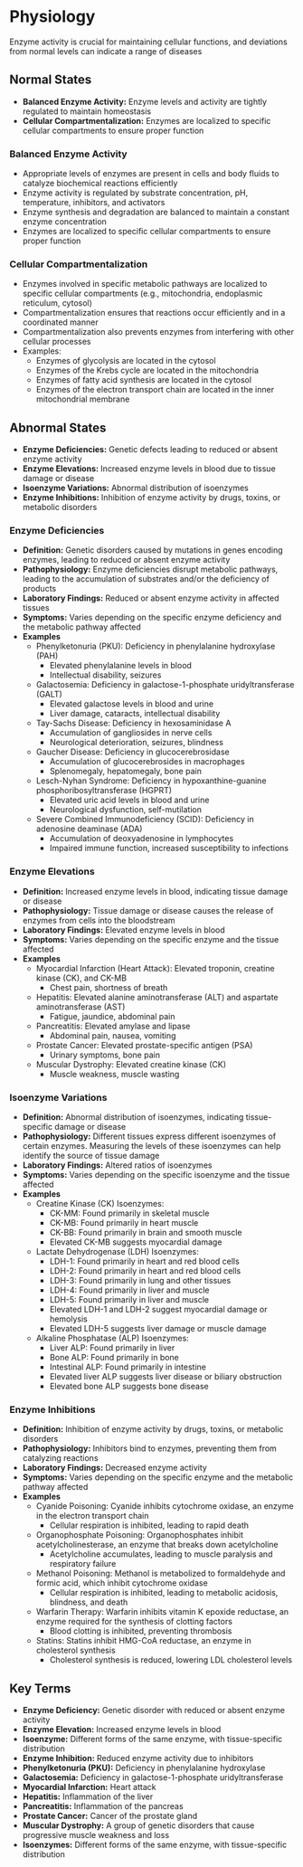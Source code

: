# Physiology {-}

Enzyme activity is crucial for maintaining cellular functions, and deviations from normal levels can indicate a range of diseases

## **Normal States** {-}

*   **Balanced Enzyme Activity:** Enzyme levels and activity are tightly regulated to maintain homeostasis
*   **Cellular Compartmentalization:** Enzymes are localized to specific cellular compartments to ensure proper function

### **Balanced Enzyme Activity** {-}

*   Appropriate levels of enzymes are present in cells and body fluids to catalyze biochemical reactions efficiently
*   Enzyme activity is regulated by substrate concentration, pH, temperature, inhibitors, and activators
*   Enzyme synthesis and degradation are balanced to maintain a constant enzyme concentration
*   Enzymes are localized to specific cellular compartments to ensure proper function

### **Cellular Compartmentalization** {-}

*   Enzymes involved in specific metabolic pathways are localized to specific cellular compartments (e.g., mitochondria, endoplasmic reticulum, cytosol)
*   Compartmentalization ensures that reactions occur efficiently and in a coordinated manner
*   Compartmentalization also prevents enzymes from interfering with other cellular processes
*   Examples:
    *   Enzymes of glycolysis are located in the cytosol
    *   Enzymes of the Krebs cycle are located in the mitochondria
    *   Enzymes of fatty acid synthesis are located in the cytosol
    *   Enzymes of the electron transport chain are located in the inner mitochondrial membrane

## **Abnormal States** {-}

*   **Enzyme Deficiencies:** Genetic defects leading to reduced or absent enzyme activity
*   **Enzyme Elevations:** Increased enzyme levels in blood due to tissue damage or disease
*   **Isoenzyme Variations:** Abnormal distribution of isoenzymes
*   **Enzyme Inhibitions:** Inhibition of enzyme activity by drugs, toxins, or metabolic disorders

### **Enzyme Deficiencies** {-}

*   **Definition:** Genetic disorders caused by mutations in genes encoding enzymes, leading to reduced or absent enzyme activity
*   **Pathophysiology:** Enzyme deficiencies disrupt metabolic pathways, leading to the accumulation of substrates and/or the deficiency of products
*   **Laboratory Findings:** Reduced or absent enzyme activity in affected tissues
*   **Symptoms:** Varies depending on the specific enzyme deficiency and the metabolic pathway affected
*   **Examples**
    *   Phenylketonuria (PKU): Deficiency in phenylalanine hydroxylase (PAH)
        *   Elevated phenylalanine levels in blood
        *   Intellectual disability, seizures
    *   Galactosemia: Deficiency in galactose-1-phosphate uridyltransferase (GALT)
        *   Elevated galactose levels in blood and urine
        *   Liver damage, cataracts, intellectual disability
    *   Tay-Sachs Disease: Deficiency in hexosaminidase A
        *   Accumulation of gangliosides in nerve cells
        *   Neurological deterioration, seizures, blindness
    *   Gaucher Disease: Deficiency in glucocerebrosidase
        *   Accumulation of glucocerebrosides in macrophages
        *   Splenomegaly, hepatomegaly, bone pain
    *   Lesch-Nyhan Syndrome: Deficiency in hypoxanthine-guanine phosphoribosyltransferase (HGPRT)
        *   Elevated uric acid levels in blood and urine
        *   Neurological dysfunction, self-mutilation
    *   Severe Combined Immunodeficiency (SCID): Deficiency in adenosine deaminase (ADA)
        *   Accumulation of deoxyadenosine in lymphocytes
        *   Impaired immune function, increased susceptibility to infections

### **Enzyme Elevations** {-}

*   **Definition:** Increased enzyme levels in blood, indicating tissue damage or disease
*   **Pathophysiology:** Tissue damage or disease causes the release of enzymes from cells into the bloodstream
*   **Laboratory Findings:** Elevated enzyme levels in blood
*   **Symptoms:** Varies depending on the specific enzyme and the tissue affected
*   **Examples**
    *   Myocardial Infarction (Heart Attack): Elevated troponin, creatine kinase (CK), and CK-MB
        *   Chest pain, shortness of breath
    *   Hepatitis: Elevated alanine aminotransferase (ALT) and aspartate aminotransferase (AST)
        *   Fatigue, jaundice, abdominal pain
    *   Pancreatitis: Elevated amylase and lipase
        *   Abdominal pain, nausea, vomiting
    *   Prostate Cancer: Elevated prostate-specific antigen (PSA)
        *   Urinary symptoms, bone pain
    *   Muscular Dystrophy: Elevated creatine kinase (CK)
        *   Muscle weakness, muscle wasting

### **Isoenzyme Variations** {-}

*   **Definition:** Abnormal distribution of isoenzymes, indicating tissue-specific damage or disease
*   **Pathophysiology:** Different tissues express different isoenzymes of certain enzymes. Measuring the levels of these isoenzymes can help identify the source of tissue damage
*   **Laboratory Findings:** Altered ratios of isoenzymes
*   **Symptoms:** Varies depending on the specific isoenzyme and the tissue affected
*   **Examples**
    *   Creatine Kinase (CK) Isoenzymes:
        *   CK-MM: Found primarily in skeletal muscle
        *   CK-MB: Found primarily in heart muscle
        *   CK-BB: Found primarily in brain and smooth muscle
        *   Elevated CK-MB suggests myocardial damage
    *   Lactate Dehydrogenase (LDH) Isoenzymes:
        *   LDH-1: Found primarily in heart and red blood cells
        *   LDH-2: Found primarily in heart and red blood cells
        *   LDH-3: Found primarily in lung and other tissues
        *   LDH-4: Found primarily in liver and muscle
        *   LDH-5: Found primarily in liver and muscle
        *   Elevated LDH-1 and LDH-2 suggest myocardial damage or hemolysis
        *   Elevated LDH-5 suggests liver damage or muscle damage
    *   Alkaline Phosphatase (ALP) Isoenzymes:
        *   Liver ALP: Found primarily in liver
        *   Bone ALP: Found primarily in bone
        *   Intestinal ALP: Found primarily in intestine
        *   Elevated liver ALP suggests liver disease or biliary obstruction
        *   Elevated bone ALP suggests bone disease

### **Enzyme Inhibitions** {-}

*   **Definition:** Inhibition of enzyme activity by drugs, toxins, or metabolic disorders
*   **Pathophysiology:** Inhibitors bind to enzymes, preventing them from catalyzing reactions
*   **Laboratory Findings:** Decreased enzyme activity
*   **Symptoms:** Varies depending on the specific enzyme and the metabolic pathway affected
*   **Examples**
    *   Cyanide Poisoning: Cyanide inhibits cytochrome oxidase, an enzyme in the electron transport chain
        *   Cellular respiration is inhibited, leading to rapid death
    *   Organophosphate Poisoning: Organophosphates inhibit acetylcholinesterase, an enzyme that breaks down acetylcholine
        *   Acetylcholine accumulates, leading to muscle paralysis and respiratory failure
    *   Methanol Poisoning: Methanol is metabolized to formaldehyde and formic acid, which inhibit cytochrome oxidase
        *   Cellular respiration is inhibited, leading to metabolic acidosis, blindness, and death
    *   Warfarin Therapy: Warfarin inhibits vitamin K epoxide reductase, an enzyme required for the synthesis of clotting factors
        *   Blood clotting is inhibited, preventing thrombosis
    *   Statins: Statins inhibit HMG-CoA reductase, an enzyme in cholesterol synthesis
        *   Cholesterol synthesis is reduced, lowering LDL cholesterol levels

## **Key Terms** {-}

*   **Enzyme Deficiency:** Genetic disorder with reduced or absent enzyme activity
*   **Enzyme Elevation:** Increased enzyme levels in blood
*   **Isoenzyme:** Different forms of the same enzyme, with tissue-specific distribution
*   **Enzyme Inhibition:** Reduced enzyme activity due to inhibitors
*   **Phenylketonuria (PKU):** Deficiency in phenylalanine hydroxylase
*   **Galactosemia:** Deficiency in galactose-1-phosphate uridyltransferase
*   **Myocardial Infarction:** Heart attack
*   **Hepatitis:** Inflammation of the liver
*   **Pancreatitis:** Inflammation of the pancreas
*   **Prostate Cancer:** Cancer of the prostate gland
*   **Muscular Dystrophy:** A group of genetic disorders that cause progressive muscle weakness and loss
*   **Isoenzymes:** Different forms of the same enzyme, with tissue-specific distribution
